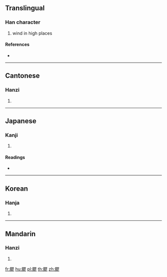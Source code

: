 {{character info/new}}
==Translingual==

===Han character===
{{Han char|rn=182|rad=風|as=11|sn=20|four=77212|canj=HNSMH}}

# wind in high places

====References====
* {{Han ref|kx=1414.200|dkj=43943|dj=1936.230|hdz=74491.110|uh=98C2|ud=39106|bh=F553|bd=62803}}

----

==Cantonese==

===Hanzi===
{{yue-hanzi|jyut=|y=liu4}}

# {{defn|lang=yue|sort=風11}}

----

==Japanese==

===Kanji===
{{ja-kanji|grade=|rs=風11}}

# {{defn|lang=ja|sort=風11}}

====Readings====
* {{ja-readings|on=[[りゅう]] (ryū), [[る]] (ru), [[りく]] (riku), [[ろく]] (roku)|kun=[[ふく]] (fuku)}}

----

==Korean==

===Hanja===
{{ko-hanja|hangeul=[[료]]>[[요]]|eumhun=|rv=ryo>yo|mr=ryo>yo|y=lyo>yo}}

# {{defn|lang=ko|sort=風11}}

----

==Mandarin==

===Hanzi===
{{cmn-hanzi|pin=[[liáo]] ([[liao2]])|wg=liao<sup>2</sup>}}

# {{defn|lang=cmn|sort=風11}}

[[fr:飂]]
[[hu:飂]]
[[pl:飂]]
[[th:飂]]
[[zh:飂]]